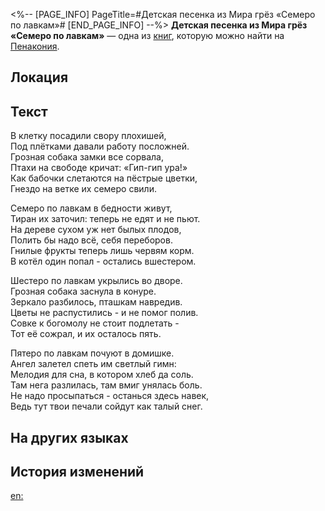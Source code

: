 <%-- [PAGE_INFO]
PageTitle=#Детская песенка из Мира грёз «Семеро по лавкам»#
[END_PAGE_INFO] --%>
{{Дополнить}}
{{Книга Инфобокс
|id           = 293
|Название     = 
|Изображение  = Предмет Журнал Пенакония.png
|Мир          = Пенакония
|Томов        = 1
|Автор        = <!--нужно добавить-->
|Описание     = Странный детский стишок, популярный на Пенаконии.
|Том1         = {{tx}}
|Источник1    = {{tx|Отсутствует источник}}
|Персонажи    = 
|Фракции      = 
}}
'''Детская песенка из Мира грёз «Семеро по лавкам»''' — одна из [[Книги|книг]], которую можно найти на [[Пенакония]].

==Локация==
{{Отметка карты|<!--название карты-->|<!--id отметки-->}}

==Текст==
В клетку посадили свору плохишей,<br />
Под плётками давали работу посложней.<br />
Грозная собака замки все сорвала,<br />
Птахи на свободе кричат: «Гип-гип ура!»<br />
Как бабочки слетаются на пёстрые цветки,<br />
Гнездо на ветке их семеро свили.

Семеро по лавкам в бедности живут,<br />
Тиран их заточил: теперь не едят и не пьют.<br />
На дереве сухом уж нет былых плодов,<br />
Полить бы надо всё, себя переборов.<br />
Гнилые фрукты теперь лишь червям корм.<br />
В котёл один попал - остались вшестером.

Шестеро по лавкам укрылись во дворе.<br />
Грозная собака заснула в конуре.<br />
Зеркало разбилось, пташкам навредив.<br />
Цветы не распустились - и не помог полив.<br />
Совке к богомолу не стоит подлетать -<br />
Тот её сожрал, и их осталось пять.

Пятеро по лавкам почуют в домишке.<br />
Ангел залетел спеть им светлый гимн:<br />
Мелодия для сна, в котором хлеб да соль.<br />
Там нега разлилась, там вмиг унялась боль.<br />
Не надо просыпаться - останься здесь навек,<br />
Ведь тут твои печали сойдут как талый снег.

==На других языках==
{{На других языках
|en   = Dreamscape Nursery Rhyme: The Family of Seven
|zhs  = 梦境童谣•七口之家
|zht  = 夢境童謠•七口之家
|ja   = 夢境の童謡・七人の家
|ko   = 꿈세계 동요•일곱 식구의 집
|es   = Canción infantil del paisaje onírico: La familia de los siete
|fr   = Comptine du Pays des rêves : La famille de sept
|ru   = Детская песенка из Мира грёз «Семеро по лавкам»
|th   = เพลงกล่อมเด็กแดนฝัน: ครอบครัวเจ็ดคน
|vi   = Bài Đồng Dao Cõi Mộng: Ngôi Nhà Có Bảy Người
|de   = Traumlandschafts-Kinderlied: Die Siebenköpfige Familie
|id   = Dongeng Dunia Mimpi: Tujuh Bersaudara
|pt   = Canção de Ninar do Mundonírico: A Família dos Sete
}}

==История изменений==
{{История изменений|3.5}}

[[en:]]
